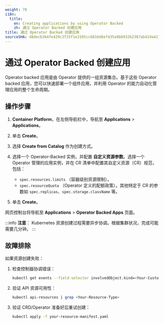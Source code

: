 ```yaml
---
weight: 70
i18n:
  title:
    en: Creating applications by using Operator Backed
    zh: 通过 Operator Backed 创建应用
title: 通过 Operator Backed 创建应用
sourceSHA: d8decb364fe429c3f25f1e3195cc6816d6ef435a9b693262387ab419a4175286
---
```


# 通过 Operator Backed 创建应用

Operator backed 应用是由 Operator 提供的一组资源集合。基于这些 Operator backed 应用，您可以快速部署一个组件应用，并利用 Operator 的能力自动化管理应用的整个生命周期。

## 操作步骤

1. **Container Platform**，在左侧导航栏中，导航至 **Applications** > **Applications**。

2. 单击 **Create**。

3. 选择 **Create from Catalog** 作为创建方式。

4. 选择一个 Operator-Backed 实例，并配置 **自定义资源参数**。选择一个 Operator 管理的应用实例，并在 CR 清单中配置其自定义资源（CR）规范，包括：
   - `spec.resources.limits` （容器级别资源限制）。
   - `spec.resourceQuota` （Operator 定义的配额政策）。其他特定于 CR 的参数如 `spec.replicas`、`spec.storage.className` 等。

5. 单击 **Create**。

网页控制台将导航至 **Applications** > **Operator Backed Apps** 页面。

:::info
**注意**：
Kubernetes 资源创建过程需要异步协调。根据集群状况，完成可能需要几分钟。
:::

## 故障排除

如果资源创建失败：

1. 检查控制器协调错误：
   ```bash
   kubectl get events --field-selector involvedObject.kind=<Your-Custom-Resource> --sort-by=.metadata.creationTimestamp
   ```
2. 验证 API 资源可用性：
   ```bash
   kubectl api-resources | grep <Your-Resource-Type>
   ```
3. 验证 CRD/Operator 准备好后重试创建：
   ```bash
   kubectl apply -f your-resource-manifest.yaml
   ```
